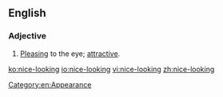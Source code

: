==English==

===Adjective===
{{en-adj|head=[[nice]]-[[looking]]}}
# [[pleasing|Pleasing]] to the eye; [[attractive]].

[[Category:en:Appearance]]

[[ko:nice-looking]]
[[io:nice-looking]]
[[vi:nice-looking]]
[[zh:nice-looking]]